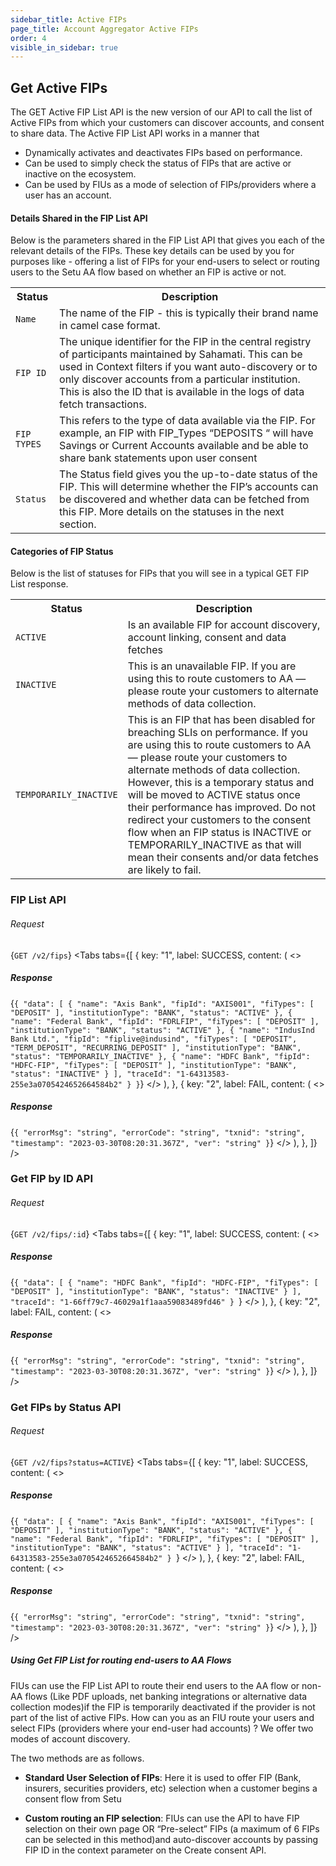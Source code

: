 ```yaml
---
sidebar_title: Active FIPs
page_title: Account Aggregator Active FIPs
order: 4
visible_in_sidebar: true
---
```


## Get Active FIPs

The GET Active FIP List API is the new version of our API to call the list of Active FIPs from which your customers can discover accounts, and consent to share data. The Active FIP List API works in a manner that

-   Dynamically activates and deactivates FIPs based on performance.
-   Can be used to simply check the status of FIPs that are active or inactive on the ecosystem.
-   Can be used by FIUs as a mode of selection of FIPs/providers where a user has an account.

#### Details Shared in the FIP List API

Below is the parameters shared in the FIP List API that gives you each of the relevant details of the FIPs.
These key details can be used by you for purposes like - offering a list of FIPs for your end-users to select or routing users to the Setu AA flow based on whether an FIP is active or not.

<table>
    <tr>
        <th>
            <strong>Status</strong>
        </th>
        <th>
            <strong>Description</strong>
        </th>
    </tr>
    <tr>
        <td>
            <code>Name</code>
        </td>
        <td>
            The name of the FIP - this is typically their brand name in camel
            case format.
        </td>
    </tr>
    <tr>
        <td>
            <code>FIP ID</code>
        </td>
        <td>
            The unique identifier for the FIP in the central registry of
            participants maintained by Sahamati. This can be used in Context
            filters if you want auto-discovery or to only discover accounts from
            a particular institution. This is also the ID that is available in
            the logs of data fetch transactions.
        </td>
    </tr>
    <tr>
        <td>
            <code>FIP TYPES</code>
        </td>
        <td>
            This refers to the type of data available via the FIP. For example,
            an FIP with FIP_Types “DEPOSITS “ will have Savings or Current
            Accounts available and be able to share bank statements upon user
            consent
        </td>
    </tr>
    <tr>
        <td>
            <code>Status</code>
        </td>
        <td>
            The Status field gives you the up-to-date status of the FIP. This
            will determine whether the FIP’s accounts can be discovered and
            whether data can be fetched from this FIP. More details on the
            statuses in the next section.
        </td>
    </tr>
</table>

#### Categories of FIP Status

Below is the list of statuses for FIPs that you will see in a typical GET FIP List response.

<table>
    <tr>
        <th>
            <strong>Status</strong>
        </th>
        <th>
            <strong>Description</strong>
        </th>
    </tr>
    <tr>
        <td>
            <code>ACTIVE</code>
        </td>
        <td>
            Is an available FIP for account discovery, account linking, consent
            and data fetches
        </td>
    </tr>
    <tr>
        <td>
            <code>INACTIVE</code>
        </td>
        <td>
            This is an unavailable FIP. If you are using this to route customers
            to AA — please route your customers to alternate methods of data
            collection.
        </td>
    </tr>
    <tr>
        <td>
            <code>TEMPORARILY_INACTIVE</code>
        </td>
        <td>
            This is an FIP that has been disabled for breaching SLIs on
            performance. If you are using this to route customers to AA — please
            route your customers to alternate methods of data collection.
            However, this is a temporary status and will be moved to ACTIVE
            status once their performance has improved. Do not redirect your
            customers to the consent flow when an FIP status is INACTIVE or
            TEMPORARILY_INACTIVE as that will mean their consents and/or data
            fetches are likely to fail.
        </td>
    </tr>
</table>

### FIP List API

###### Request

<CodeBlockWithCopy language="json">{` GET /v2/fips `}</CodeBlockWithCopy>
<Row>
    <Portion desktopSpan="whole">
        <Tabs
            tabs={[
                {
                    key: "1",
                    label: <Badge type="success">SUCCESS</Badge>,
                    content: (
                        <>
                            <h5>Response</h5>
                            <CodeBlockWithCopy language="json">
                                {`{
    "data": [
        {
            "name": "Axis Bank",
            "fipId": "AXIS001",
            "fiTypes": [
                "DEPOSIT"
            ],
            "institutionType": "BANK",
            "status": "ACTIVE"
        },
        {
            "name": "Federal Bank",
            "fipId": "FDRLFIP",
            "fiTypes": [
                "DEPOSIT"
            ],
            "institutionType": "BANK",
            "status": "ACTIVE"
        },
        {
            "name": "IndusInd Bank Ltd.",
            "fipId": "fiplive@indusind",
            "fiTypes": [
                "DEPOSIT",
                "TERM_DEPOSIT",
                "RECURRING_DEPOSIT"
            ],
            "institutionType": "BANK",
            "status": "TEMPORARILY_INACTIVE"
        },
        {
            "name": "HDFC Bank",
            "fipId": "HDFC-FIP",
            "fiTypes": [
                "DEPOSIT"
            ],
            "institutionType": "BANK",
            "status": "INACTIVE"
        }
   ],
   "traceId": "1-64313583-255e3a0705424652664584b2"
}
}`}
                            </CodeBlockWithCopy>
                        </>
                    ),
                },
                {
                    key: "2",
                    label: <Badge type="failure">FAIL</Badge>,
                    content: (
                        <>
                            <h5>Response</h5>
                            <CodeBlockWithCopy language="json">
                                {`{
  "errorMsg": "string",
  "errorCode": "string",
  "txnid": "string",
  "timestamp": "2023-03-30T08:20:31.367Z",
  "ver": "string"
}`}
                            </CodeBlockWithCopy>
                        </>
                    ),
                },
            ]}
        />
    </Portion>
</Row>

### Get FIP by ID API

###### Request

<CodeBlockWithCopy language="json">{` GET /v2/fips/:id `}</CodeBlockWithCopy>
<Row>
    <Portion desktopSpan="whole">
        <Tabs
            tabs={[
                {
                    key: "1",
                    label: <Badge type="success">SUCCESS</Badge>,
                    content: (
                        <>
                            <h5>Response</h5>
                            <CodeBlockWithCopy language="json">
                                {`{
    "data": [
        {
            "name": "HDFC Bank",
            "fipId": "HDFC-FIP",
            "fiTypes": [
                "DEPOSIT"
            ],
            "institutionType": "BANK",
            "status": "INACTIVE"
        }
    ],
    "traceId": "1-66ff79c7-46029a1f1aaa59083489fd46"
}
`}
                            </CodeBlockWithCopy>
                        </>
                    ),
                },
                {
                    key: "2",
                    label: <Badge type="failure">FAIL</Badge>,
                    content: (
                        <>
                            <h5>Response</h5>
                            <CodeBlockWithCopy language="json">
                                {`{
  "errorMsg": "string",
  "errorCode": "string",
  "txnid": "string",
  "timestamp": "2023-03-30T08:20:31.367Z",
  "ver": "string"
}`}
                            </CodeBlockWithCopy>
                        </>
                    ),
                },
            ]}
        />
    </Portion>
</Row>

### Get FIPs by Status API

###### Request

<CodeBlockWithCopy language="json">{` GET /v2/fips?status=ACTIVE `}</CodeBlockWithCopy>
<Row>
    <Portion desktopSpan="whole">
        <Tabs
            tabs={[
                {
                    key: "1",
                    label: <Badge type="success">SUCCESS</Badge>,
                    content: (
                        <>
                            <h5>Response</h5>
                            <CodeBlockWithCopy language="json">
                                {`{
    "data": [
        {
            "name": "Axis Bank",
            "fipId": "AXIS001",
            "fiTypes": [
                "DEPOSIT"
            ],
            "institutionType": "BANK",
            "status": "ACTIVE"
        },
        {
            "name": "Federal Bank",
            "fipId": "FDRLFIP",
            "fiTypes": [
                "DEPOSIT"
            ],
            "institutionType": "BANK",
            "status": "ACTIVE"
        }
    ],
    "traceId": "1-64313583-255e3a0705424652664584b2"
}
`}
                            </CodeBlockWithCopy>
                        </>
                    ),
                },
                {
                    key: "2",
                    label: <Badge type="failure">FAIL</Badge>,
                    content: (
                        <>
                            <h5>Response</h5>
                            <CodeBlockWithCopy language="json">
                                {`{
  "errorMsg": "string",
  "errorCode": "string",
  "txnid": "string",
  "timestamp": "2023-03-30T08:20:31.367Z",
  "ver": "string"
}`}
                            </CodeBlockWithCopy>
                        </>
                    ),
                },
            ]}
        />
    </Portion>
</Row>

##### Using Get FIP List for routing end-users to AA Flows

FIUs can use the FIP List API to route their end users to the AA flow or non-AA flows (Like PDF uploads, net banking integrations or alternative data collection modes)if the FIP is temporarily deactivated if the provider is not part of the list of active FIPs.
How can you as an FIU route your users and select FIPs (providers where your end-user had accounts) ? We offer two modes of account discovery.

The two methods are as follows.

-   **Standard User Selection of FIPs**: Here it is used to offer FIP (Bank, insurers, securities providers, etc) selection when a customer begins a consent flow from Setu

-   **Custom routing an FIP selection**: FIUs can use the API to have FIP selection on their own page OR “Pre-select” FIPs (a maximum of 6 FIPs can be selected in this method)and auto-discover accounts by passing FIP ID in the context parameter on the Create consent API.

<WasPageHelpful />

